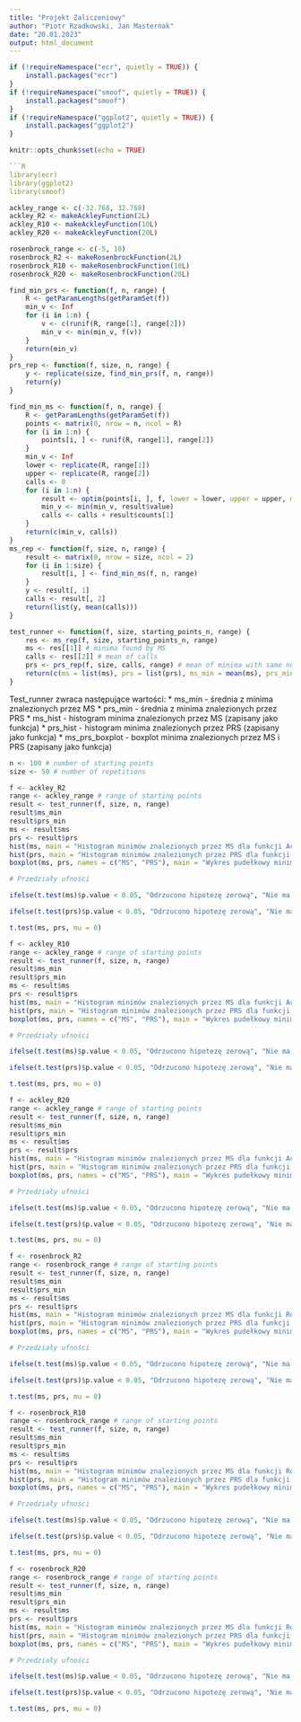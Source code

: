 ```yaml
---
title: "Projekt Zaliczeniowy"
author: "Piotr Rzadkowski, Jan Masternak"
date: "20.01.2023"
output: html_document
---
```


```R
if (!requireNamespace("ecr", quietly = TRUE)) {
    install.packages("ecr")
}
if (!requireNamespace("smoof", quietly = TRUE)) {
    install.packages("smoof")
}
if (!requireNamespace("ggplot2", quietly = TRUE)) {
    install.packages("ggplot2")
}
```

```R
knitr::opts_chunk$set(echo = TRUE)
```

```R
```R
library(ecr)
library(ggplot2)
library(smoof)
```

```R
ackley_range <- c(-32.768, 32.768)
ackley_R2 <- makeAckleyFunction(2L)
ackley_R10 <- makeAckleyFunction(10L)
ackley_R20 <- makeAckleyFunction(20L)
```

```R
rosenbrock_range <- c(-5, 10)
rosenbrock_R2 <- makeRosenbrockFunction(2L)
rosenbrock_R10 <- makeRosenbrockFunction(10L)
rosenbrock_R20 <- makeRosenbrockFunction(20L)
```

```R
find_min_prs <- function(f, n, range) {
    R <- getParamLengths(getParamSet(f))
    min_v <- Inf
    for (i in 1:n) {
        v <- c(runif(R, range[1], range[2]))
        min_v <- min(min_v, f(v))
    }
    return(min_v)
}
prs_rep <- function(f, size, n, range) {
    y <- replicate(size, find_min_prs(f, n, range))
    return(y)
}
```

```R
find_min_ms <- function(f, n, range) {
    R <- getParamLengths(getParamSet(f))
    points <- matrix(0, nrow = n, ncol = R)
    for (i in 1:n) {
        points[i, ] <- runif(R, range[1], range[2])
    }
    min_v <- Inf
    lower <- replicate(R, range[1])
    upper <- replicate(R, range[2])
    calls <- 0
    for (i in 1:n) {
        result <- optim(points[i, ], f, lower = lower, upper = upper, method = "L-BFGS-B")
        min_v <- min(min_v, result$value)
        calls <- calls + result$counts[1]
    }
    return(c(min_v, calls))
}
ms_rep <- function(f, size, n, range) {
    result <- matrix(0, nrow = size, ncol = 2)
    for (i in 1:size) {
        result[i, ] <- find_min_ms(f, n, range)
    }
    y <- result[, 1]
    calls <- result[, 2]
    return(list(y, mean(calls)))
}
```

```R
test_runner <- function(f, size, starting_points_n, range) {
    res <- ms_rep(f, size, starting_points_n, range)
    ms <- res[[1]] # minima found by MS
    calls <- res[[2]] # mean of calls
    prs <- prs_rep(f, size, calls, range) # mean of minima with same number of calls as MS
    return(c(ms = list(ms), prs = list(prs), ms_min = mean(ms), prs_min = mean(prs)))
}
```

Test_runner zwraca następujące wartości: \* ms_min - średnia z minima znalezionych przez MS \* prs_min - średnia z minima znalezionych przez PRS \* ms_hist - histogram minima znalezionych przez MS (zapisany jako funkcja) \* prs_hist - histogram minima znalezionych przez PRS (zapisany jako funkcja) \* ms_prs_boxplot - boxplot minima znalezionych przez MS i PRS (zapisany jako funkcja)

```R
n <- 100 # number of starting points
size <- 50 # number of repetitions
```

```R
f <- ackley_R2
range <- ackley_range # range of starting points
result <- test_runner(f, size, n, range)
result$ms_min
result$prs_min
ms <- result$ms
prs <- result$prs
hist(ms, main = "Histogram minimów znalezionych przez MS dla funkcji Ackley w 2 wymiarach", xlab = "Minima znalezione przez MS")
hist(prs, main = "Histogram minimów znalezionych przez PRS dla funkcji Ackley w 2 wymiarach", xlab = "Minima znalezione przez PRS")
boxplot(ms, prs, names = c("MS", "PRS"), main = "Wykres pudełkowy minimów znalezionych przez MS i PRS dla funkcji Ackley w 2 wymiarach", ylab = "Minima znalezione przez MS i PRS")
```

```R
# Przedziały ufności

ifelse(t.test(ms)$p.value < 0.05, "Odrzucono hipotezę zerową", "Nie ma wystarczających danych do podjęcia jednoznacznej decyzji")

ifelse(t.test(prs)$p.value < 0.05, "Odrzucono hipotezę zerową", "Nie ma wystarczających danych do podjęcia jednoznacznej decyzji")

t.test(ms, prs, mu = 0)
```

```R
f <- ackley_R10
range <- ackley_range # range of starting points
result <- test_runner(f, size, n, range)
result$ms_min
result$prs_min
ms <- result$ms
prs <- result$prs
hist(ms, main = "Histogram minimów znalezionych przez MS dla funkcji Ackley w 10 wymiarach", xlab = "Minima znalezione przez MS")
hist(prs, main = "Histogram minimów znalezionych przez PRS dla funkcji Ackley w 10 wymiarach", xlab = "Minima znalezione przez PRS")
boxplot(ms, prs, names = c("MS", "PRS"), main = "Wykres pudełkowy minimów znalezionych przez MS i PRS dla funkcji Ackley w 10 wymiarach", ylab = "Minima znalezione przez MS i PRS")
```

```R
# Przedziały ufności

ifelse(t.test(ms)$p.value < 0.05, "Odrzucono hipotezę zerową", "Nie ma wystarczających danych do podjęcia jednoznacznej decyzji")

ifelse(t.test(prs)$p.value < 0.05, "Odrzucono hipotezę zerową", "Nie ma wystarczających danych do podjęcia jednoznacznej decyzji")

t.test(ms, prs, mu = 0)
```

```R
f <- ackley_R20
range <- ackley_range # range of starting points
result <- test_runner(f, size, n, range)
result$ms_min
result$prs_min
ms <- result$ms
prs <- result$prs
hist(ms, main = "Histogram minimów znalezionych przez MS dla funkcji Ackley w 20 wymiarach", xlab = "Minima znalezione przez MS")
hist(prs, main = "Histogram minimów znalezionych przez PRS dla funkcji Ackley w 20 wymiarach", xlab = "Minima znalezione przez PRS")
boxplot(ms, prs, names = c("MS", "PRS"), main = "Wykres pudełkowy minimów znalezionych przez MS i PRS dla funkcji Ackley w 20 wymiarach", ylab = "Minima znalezione przez MS i PRS")
```

```R
# Przedziały ufności

ifelse(t.test(ms)$p.value < 0.05, "Odrzucono hipotezę zerową", "Nie ma wystarczających danych do podjęcia jednoznacznej decyzji")

ifelse(t.test(prs)$p.value < 0.05, "Odrzucono hipotezę zerową", "Nie ma wystarczających danych do podjęcia jednoznacznej decyzji")

t.test(ms, prs, mu = 0)
```

```R
f <- rosenbrock_R2
range <- rosenbrock_range # range of starting points
result <- test_runner(f, size, n, range)
result$ms_min
result$prs_min
ms <- result$ms
prs <- result$prs
hist(ms, main = "Histogram minimów znalezionych przez MS dla funkcji Rosenbrock w 2 wymiarach", xlab = "Minima znalezione przez MS")
hist(prs, main = "Histogram minimów znalezionych przez PRS dla funkcji Rosenbrock w 2 wymiarach", xlab = "Minima znalezione przez PRS")
boxplot(ms, prs, names = c("MS", "PRS"), main = "Wykres pudełkowy minimów znalezionych przez MS i PRS dla funkcji Rosenbrock w 2 wymiarach", ylab = "Minima znalezione przez MS i PRS")
```

```R
# Przedziały ufności

ifelse(t.test(ms)$p.value < 0.05, "Odrzucono hipotezę zerową", "Nie ma wystarczających danych do podjęcia jednoznacznej decyzji")

ifelse(t.test(prs)$p.value < 0.05, "Odrzucono hipotezę zerową", "Nie ma wystarczających danych do podjęcia jednoznacznej decyzji")

t.test(ms, prs, mu = 0)
```

```R
f <- rosenbrock_R10
range <- rosenbrock_range # range of starting points
result <- test_runner(f, size, n, range)
result$ms_min
result$prs_min
ms <- result$ms
prs <- result$prs
hist(ms, main = "Histogram minimów znalezionych przez MS dla funkcji Rosenbrock w 10 wymiarach", xlab = "Minima znalezione przez MS")
hist(prs, main = "Histogram minimów znalezionych przez PRS dla funkcji Rosenbrock w 10 wymiarach", xlab = "Minima znalezione przez PRS")
boxplot(ms, prs, names = c("MS", "PRS"), main = "Wykres pudełkowy minimów znalezionych przez MS i PRS dla funkcji Rosenbrock w 10 wymiarach", ylab = "Minima znalezione przez MS i PRS")
```

```R
# Przedziały ufności

ifelse(t.test(ms)$p.value < 0.05, "Odrzucono hipotezę zerową", "Nie ma wystarczających danych do podjęcia jednoznacznej decyzji")

ifelse(t.test(prs)$p.value < 0.05, "Odrzucono hipotezę zerową", "Nie ma wystarczających danych do podjęcia jednoznacznej decyzji")

t.test(ms, prs, mu = 0)
```

```R
f <- rosenbrock_R20
range <- rosenbrock_range # range of starting points
result <- test_runner(f, size, n, range)
result$ms_min
result$prs_min
ms <- result$ms
prs <- result$prs
hist(ms, main = "Histogram minimów znalezionych przez MS dla funkcji Rosenbrock w 20 wymiarach", xlab = "Minima znalezione przez MS")
hist(prs, main = "Histogram minimów znalezionych przez PRS dla funkcji Rosenbrock w 20 wymiarach", xlab = "Minima znalezione przez PRS")
boxplot(ms, prs, names = c("MS", "PRS"), main = "Wykres pudełkowy minimów znalezionych przez MS i PRS dla funkcji Rosenbrock w 20 wymiarach", ylab = "Minima znalezione przez MS i PRS")
```

```R
# Przedziały ufności

ifelse(t.test(ms)$p.value < 0.05, "Odrzucono hipotezę zerową", "Nie ma wystarczających danych do podjęcia jednoznacznej decyzji")

ifelse(t.test(prs)$p.value < 0.05, "Odrzucono hipotezę zerową", "Nie ma wystarczających danych do podjęcia jednoznacznej decyzji")

t.test(ms, prs, mu = 0)
```